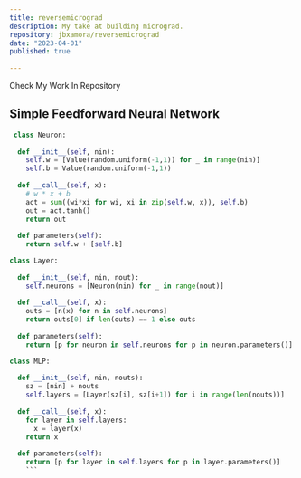 ```yaml
---
title: reversemicrograd
description: My take at building micrograd.
repository: jbxamora/reversemicrograd
date: "2023-04-01"
published: true
  
---
```

Check My Work In Repository

## Simple Feedforward Neural Network
```python
 class Neuron:
  
  def __init__(self, nin):
    self.w = [Value(random.uniform(-1,1)) for _ in range(nin)]
    self.b = Value(random.uniform(-1,1))
  
  def __call__(self, x):
    # w * x + b
    act = sum((wi*xi for wi, xi in zip(self.w, x)), self.b)
    out = act.tanh()
    return out
  
  def parameters(self):
    return self.w + [self.b]

class Layer:
  
  def __init__(self, nin, nout):
    self.neurons = [Neuron(nin) for _ in range(nout)]
  
  def __call__(self, x):
    outs = [n(x) for n in self.neurons]
    return outs[0] if len(outs) == 1 else outs
  
  def parameters(self):
    return [p for neuron in self.neurons for p in neuron.parameters()]

class MLP:
  
  def __init__(self, nin, nouts):
    sz = [nin] + nouts
    self.layers = [Layer(sz[i], sz[i+1]) for i in range(len(nouts))]
  
  def __call__(self, x):
    for layer in self.layers:
      x = layer(x)
    return x
  
  def parameters(self):
    return [p for layer in self.layers for p in layer.parameters()]
    ```